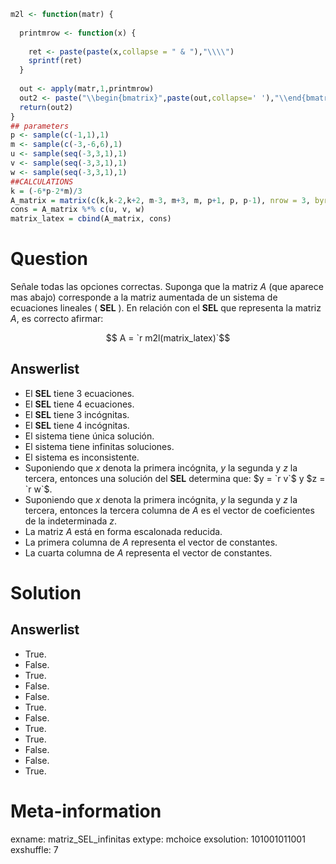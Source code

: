 ```r
m2l <- function(matr) {
  
  printmrow <- function(x) {
    
    ret <- paste(paste(x,collapse = " & "),"\\\\")
    sprintf(ret)
  }
  
  out <- apply(matr,1,printmrow)
  out2 <- paste("\\begin{bmatrix}",paste(out,collapse=' '),"\\end{bmatrix}")
  return(out2)
}
## parameters
p <- sample(c(-1,1),1)
m <- sample(c(-3,-6,6),1)
u <- sample(seq(-3,3,1),1)
v <- sample(seq(-3,3,1),1)
w <- sample(seq(-3,3,1),1)
##CALCULATIONS
k = (-6*p-2*m)/3
A_matrix = matrix(c(k,k-2,k+2, m-3, m+3, m, p+1, p, p-1), nrow = 3, byrow = T)
cons = A_matrix %*% c(u, v, w)
matrix_latex = cbind(A_matrix, cons)
```

Question
========

Señale todas las opciones correctas. Suponga que la matriz $A$ (que aparece mas abajo) corresponde a la matriz aumentada de un sistema de ecuaciones lineales ( **SEL** ). En relación con el **SEL** que representa la matriz $A$, es correcto afirmar:

$$ A = `r m2l(matrix_latex)`$$

Answerlist
----------
* El **SEL** tiene 3 ecuaciones.
* El **SEL** tiene 4 ecuaciones.
* El **SEL** tiene 3 incógnitas.
* El **SEL** tiene 4 incógnitas.
* El sistema tiene única solución.
* El sistema tiene infinitas soluciones.
* El sistema es inconsistente.
* Suponiendo que $x$ denota la primera incógnita, $y$ la segunda y $z$ la tercera, entonces una solución del **SEL** determina que: $y = `r v`$ y $z = `r w`$.
* Suponiendo que $x$ denota la primera incógnita, $y$ la segunda y $z$ la tercera, entonces la tercera columna de $A$ es el vector de coeficientes de la indeterminada $z$.
* La matriz $A$ está en forma escalonada reducida.
* La primera columna de $A$ representa el vector de constantes.
* La cuarta columna de $A$ representa el vector de constantes.

 
Solution
========

Answerlist
----------
* True.
* False.
* True.
* False.
* False.
* True.
* False.
* True.
* True.
* False.
* False.
* True.

Meta-information
================
exname: matriz_SEL_infinitas
extype: mchoice
exsolution: 101001011001
exshuffle: 7
